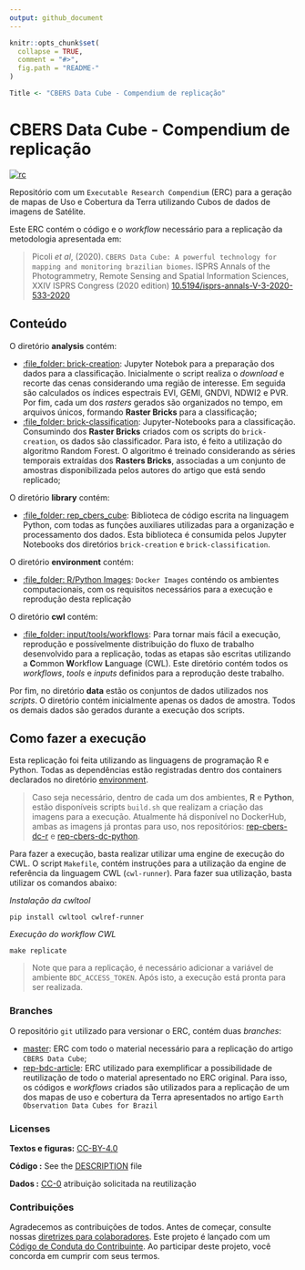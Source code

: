```yaml
---
output: github_document
---
```


```r
knitr::opts_chunk$set(
  collapse = TRUE,
  comment = "#>",
  fig.path = "README-"
)

Title <- "CBERS Data Cube - Compendium de replicação"
```

# CBERS Data Cube - Compendium de replicação

[![rc](https://img.shields.io/badge/research%20compendium-ready-brightgreen)](#)

Repositório com um `Executable Research Compendium` (ERC) para a geração de mapas de Uso e Cobertura da Terra utilizando Cubos de dados de imagens de Satélite.

Este ERC contém o código e o *workflow* necessário para a replicação da metodologia apresentada em:

> Picoli *et al*, (2020). `CBERS Data Cube: A powerful technology for mapping and monitoring brazilian biomes`. ISPRS Annals of the Photogrammetry, Remote Sensing and Spatial Information Sciences, XXIV ISPRS Congress (2020 edition) [10.5194/isprs-annals-V-3-2020-533-2020](https://doi.org/10.5194/isprs-annals-V-3-2020-533-2020)

## Conteúdo

O diretório **analysis** contém:

  - [:file\_folder: brick-creation](/analysis/brick-creation): Jupyter Notebok para a preparação dos dados para a classificação. Inicialmente o script realiza o *download* e recorte das cenas considerando uma região de interesse. Em seguida são calculados os índices espectrais EVI, GEMI, GNDVI, NDWI2 e PVR. Por fim, cada um dos *rasters* gerados são organizados no tempo, em arquivos únicos, formando **Raster Bricks** para a classificação;
  - [:file\_folder: brick-classification](/analysis/brick-classification): Jupyter-Notebooks para a classificação. Consumindo dos **Raster Bricks** criados com os scripts do `brick-creation`, os dados são classificador. Para isto, é feito a utilização do algoritmo Random Forest. O algoritmo é treinado considerando as séries temporais extraídas dos **Rasters Bricks**, associadas a um conjunto de amostras disponibilizada pelos autores do artigo que está sendo replicado;

O diretório **library** contém:

  - [:file\_folder: rep_cbers_cube](/library/rep_cbers_cube): Biblioteca de código escrita na linguagem Python, com todas as funções auxiliares utilizadas para a organização e processamento dos dados. Esta biblioteca é consumida pelos Jupyter Notebooks dos diretórios `brick-creation` e `brick-classification`.
  
O diretório **environment** contém:

  - [:file\_folder: R/Python Images](/environment): `Docker Images` conténdo os ambientes computacionais, com os requisitos necessários para a execução e reprodução desta replicação

O diretório **cwl** contém:

  - [:file\_folder: input/tools/workflows](/cwl): Para tornar mais fácil a execução, reprodução e possívelmente distribuição do fluxo de trabalho desenvolvido para a replicação, todas as etapas são escritas utilizando a **C**ommon **W**orkflow **L**anguage (CWL). Este diretório contém todos os *workflows*, *tools* e *inputs* definidos para a reprodução deste trabalho.

Por fim, no diretório **data** estão os  conjuntos de dados utilizados nos *scripts*. O diretório contém inicialmente apenas os dados de amostra. Todos os demais dados são gerados durante a execução dos scripts.

## Como fazer a execução

Esta replicação foi feita utilizando as linguagens de programação R e Python. Todas as dependências estão registradas dentro dos containers declarados no diretório [environment](/environment).

> Caso seja necessário, dentro de cada um dos ambientes, **R** e **Python**, estão disponíveis scripts `build.sh` que realizam a criação das imagens para a execução. Atualmente há disponível no DockerHub, ambas as imagens já prontas para uso, nos repositórios: [rep-cbers-dc-r](https://hub.docker.com/r/m3nin0/rep-cbers-dc-r) e [rep-cbers-dc-python](https://hub.docker.com/r/m3nin0/rep-cbers-dc-python).

Para fazer a execução, basta realizar utilizar uma engine de execução do CWL. O script `Makefile`, contém instruções para a utilização da engine de referência da linguagem CWL (`cwl-runner`). Para fazer sua utilização, basta utilizar os comandos abaixo:

*Instalação da cwltool*

```shell
pip install cwltool cwlref-runner
```

*Execução do workflow CWL*

```shell
make replicate
```

> Note que para a replicação, é necessário adicionar a variável de ambiente `BDC_ACCESS_TOKEN`. Após isto, a execução está pronta para ser realizada.

### Branches

O repositório `git` utilizado para versionar o ERC, contém duas *branches*:

- [master](https://github.com/M3nin0/experiment-rep-cbersdatacube): ERC com todo o material necessário para a replicação do artigo `CBERS Data Cube`;
- [rep-bdc-article](https://github.com/M3nin0/experiment-rep-cbersdatacube/tree/rep-bdc-article): ERC utilizado para exemplificar a possibilidade de reutilização de todo o material apresentado no ERC original. Para isso, os códigos e *workflows* criados são utilizados para a replicação de um dos mapas de uso e cobertura da Terra apresentados no artigo `Earth Observation Data Cubes for Brazil`

### Licenses

**Textos e figuras:**  [CC-BY-4.0](http://creativecommons.org/licenses/by/4.0/)

**Código :** See the [DESCRIPTION](DESCRIPTION) file

**Dados :** [CC-0](http://creativecommons.org/publicdomain/zero/1.0/) atribuição solicitada na reutilização

### Contribuições

Agradecemos as contribuições de todos. Antes de começar, consulte nossas [diretrizes para colaboradores](CONTRIBUTING.md). Este projeto é lançado com um [Código de Conduta do Contribuinte](CONDUCT.md). Ao participar deste projeto, você concorda em cumprir com seus termos.
